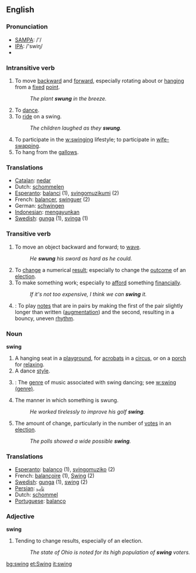 ==English==

===Pronunciation===
{{wikipedia}}
*[[w:SAMPA|SAMPA]]: /'/
*[[w:IPA|IPA]]: /'swiŋ/
*{{audio|en-us-swing.ogg|Audio (US)}}

===Intransitive verb===
{{en-infl-irreg-consonant|swing|swings|swinging|swung|swung}}
# To move [[backward]] and [[forward]], especially rotating about or [[hang]]ing from a [[fixed]] [[point]].
#:''The plant '''swung''' in the breeze.''
# To [[dance]].
# To [[ride]] on a swing.
#:''The children laughed as they '''swung'''.''
# To participate in the [[w:swinging]] lifestyle; to participate in [[wife-swapping]].
# To hang from the [[gallows]].

=== Translations ===
*[[Catalan]]: [[nedar]]
*Dutch: [[schommelen]]
*[[Esperanto]]: [[balanci]] (1), [[svingomuzikumi]] (2)
*French: [[balancer]], [[swinguer]] (2)
*German: [[schwingen]]
*[[Indonesian]]: [[ayun|mengayunkan]]
*[[Swedish]]: [[gunga]] (1), [[svinga]] (1)

===Transitive verb===
{{en-infl-irreg-consonant|swing|swings|swinging|swung|swung}}
# To move an object backward and forward; to [[wave]].
#:''He '''swung''' his sword as hard as he could.''
# To [[change]] a numerical [[result]]; especially to change the [[outcome]] of an [[election]].
# To make something work; especially to [[afford]] something [[financially]].
#:''If it's not too expensive, I think we can '''swing''' it.''
# {{music}}: To play [[notes]] that are in pairs by making the first of the pair slightly longer than written ([[augment]]ation) and the second, resulting in a bouncy, uneven [[rhythm]].

===Noun===
'''swing'''
# A hanging seat in a [[playground]], for [[acrobats]] in a [[circus]], or on a [[porch]] for [[relax]]ing.
# A dance [[style]].
# {{music}}: The [[genre]] of music associated with swing dancing; see [[w:swing (genre)]].
# The manner in which something is swung.
#:''He worked tirelessly to improve his golf '''swing'''.''
# The amount of change, particularly in the number of [[vote]]s in an [[election]].
#:''The polls showed a wide possible '''swing'''.''
<!--# (of language) [[w:Jive talk]]-->

=== Translations ===
*[[Esperanto]]: [[balanco]] (1), [[svingomuziko]] (2)
*French: [[balançoire]] {{f}} (1), [[Swing]] {{m}} (2)
*[[Swedish]]: [[gunga]] (1), [[swing]] (2)
*[[Persian]]: [[تاب]]
*Dutch: [[schommel]] {{m}}
*[[Portuguese]]: [[balanço]]

===Adjective===
'''swing'''
# Tending to change results, especially of an election.
#:''The state of Ohio is noted for its high population of '''swing''' voters.''

{{rfc}} <!-- POS ordering is supposed to be Adjective, Noun, Verb -->

[[bg:swing]]
[[et:Swing]]
[[it:swing]]
